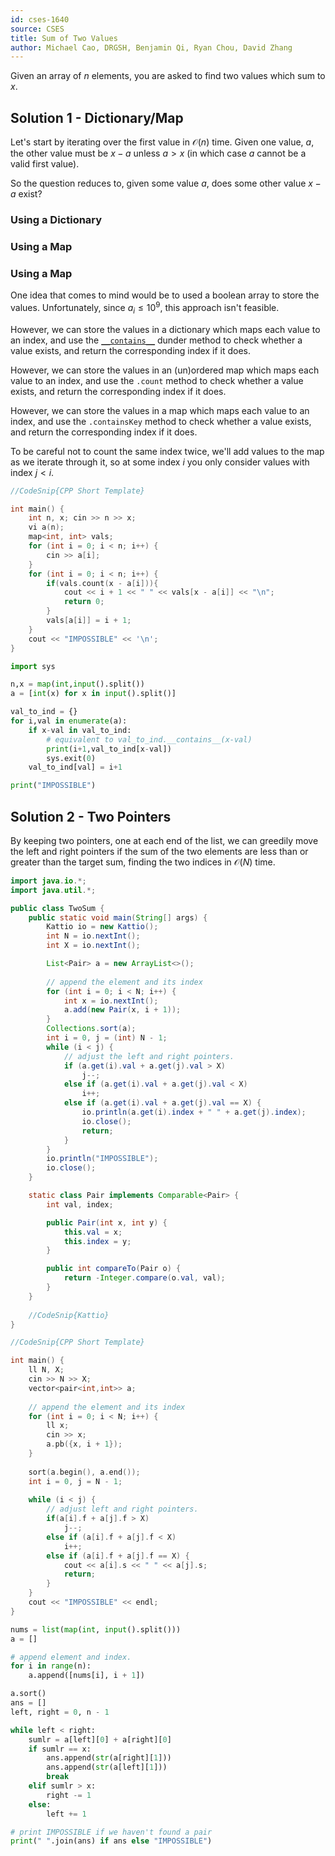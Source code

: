 ```yaml
---
id: cses-1640
source: CSES
title: Sum of Two Values
author: Michael Cao, DRGSH, Benjamin Qi, Ryan Chou, David Zhang
---
```


Given an array of $n$ elements, you are asked to find two values which sum to
$x$.

## Solution 1 - Dictionary/Map

Let's start by iterating over the first value in $\mathcal{O}(n)$ time. Given
one value, $a$, the other value must be $x - a$ unless $a > x$ (in which case
$a$ cannot be a valid first value).

So the question reduces to, given some value $a$, does some other value $x - a$
exist?

<LanguageSection>

<PySection>

### Using a Dictionary

</PySection>
<CPPSection>

### Using a Map

</CPPSection>

<JavaSection>

### Using a Map

</JavaSection>
</LanguageSection>

One idea that comes to mind would be to used a boolean array to store the
values. Unfortunately, since $a_i \leq 10^9$, this approach isn't feasible.

<LanguageSection>

<PySection>

However, we can store the values in a dictionary which maps each value to an
index, and use the
[`__contains__`](https://stackoverflow.com/questions/1964934/what-does-contains-do-what-can-call-contains-function)
dunder method to check whether a value exists, and return the corresponding
index if it does.

</PySection>

<CPPSection>

However, we can store the values in an (un)ordered map which maps each value to
an index, and use the `.count` method to check whether a value exists, and
return the corresponding index if it does.

</CPPSection>

<JavaSection>

However, we can store the values in a map which maps each value to an index, and
use the `.containsKey` method to check whether a value exists, and return the
corresponding index if it does.

</JavaSection>

</LanguageSection>

To be careful not to count the same index twice, we'll add values to the map as
we iterate through it, so at some index $i$ you only consider values with index
$j < i$.

<LanguageSection>

<CPPSection>

```cpp
//CodeSnip{CPP Short Template}

int main() {
	int n, x; cin >> n >> x;
	vi a(n);
	map<int, int> vals;
	for (int i = 0; i < n; i++) {
		cin >> a[i];
	}
	for (int i = 0; i < n; i++) {
		if(vals.count(x - a[i])){
			cout << i + 1 << " " << vals[x - a[i]] << "\n";
			return 0;
		}
		vals[a[i]] = i + 1;
	}
	cout << "IMPOSSIBLE" << '\n';
}
```

</CPPSection>

<PySection>

```py
import sys

n,x = map(int,input().split())
a = [int(x) for x in input().split()]

val_to_ind = {}
for i,val in enumerate(a):
	if x-val in val_to_ind:
		# equivalent to val_to_ind.__contains__(x-val)
		print(i+1,val_to_ind[x-val])
		sys.exit(0)
	val_to_ind[val] = i+1

print("IMPOSSIBLE")
```

</PySection>

</LanguageSection>

## Solution 2 - Two Pointers

By keeping two pointers, one at each end of the list, we can greedily move the left and right pointers if the sum of the two elements are less than or greater than the target sum, finding the two indices in $\mathcal{O}(N)$ time.
<LanguageSection>
<JavaSection>

```java
import java.io.*;
import java.util.*;

public class TwoSum {
	public static void main(String[] args) {
		Kattio io = new Kattio();
		int N = io.nextInt();
		int X = io.nextInt();

		List<Pair> a = new ArrayList<>();
						  
		// append the element and its index
		for (int i = 0; i < N; i++) {
			int x = io.nextInt();
			a.add(new Pair(x, i + 1));
		}
		Collections.sort(a);
		int i = 0, j = (int) N - 1;
		while (i < j) {
			// adjust the left and right pointers.
			if (a.get(i).val + a.get(j).val > X)
				j--;
			else if (a.get(i).val + a.get(j).val < X)
				i++;
			else if (a.get(i).val + a.get(j).val == X) {
				io.println(a.get(i).index + " " + a.get(j).index);
				io.close();
				return;
			}
		}
		io.println("IMPOSSIBLE");
		io.close();					 
	}

	static class Pair implements Comparable<Pair> {
		int val, index;

		public Pair(int x, int y) {
			this.val = x;
			this.index = y;
		}

		public int compareTo(Pair o) {
			return -Integer.compare(o.val, val);
		}
	}
	
	//CodeSnip{Kattio}
}
```
</JavaSection>
<CPPSection>

```cpp
//CodeSnip{CPP Short Template}

int main() {
	ll N, X;
	cin >> N >> X;
	vector<pair<int,int>> a;
	
	// append the element and its index
	for (int i = 0; i < N; i++) {
		ll x;
		cin >> x;
		a.pb({x, i + 1});
	}
	
	sort(a.begin(), a.end());
	int i = 0, j = N - 1;
	
	while (i < j) {
		// adjust left and right pointers.
		if(a[i].f + a[j].f > X)
			j--;
		else if (a[i].f + a[j].f < X)
			i++;
		else if (a[i].f + a[j].f == X) {
			cout << a[i].s << " " << a[j].s;
			return;
		}
	}
	cout << "IMPOSSIBLE" << endl;
}
```
</CPPSection>
<PySection>

```py
nums = list(map(int, input().split()))
a = []

# append element and index.
for i in range(n):
	a.append([nums[i], i + 1])

a.sort()
ans = []
left, right = 0, n - 1

while left < right:
	sumlr = a[left][0] + a[right][0]
	if sumlr == x:
		ans.append(str(a[right][1]))
		ans.append(str(a[left][1]))
		break
	elif sumlr > x:
		right -= 1
	else:
		left += 1

# print IMPOSSIBLE if we haven't found a pair
print(" ".join(ans) if ans else "IMPOSSIBLE")
```
</PySection>

</LanguageSection> 
